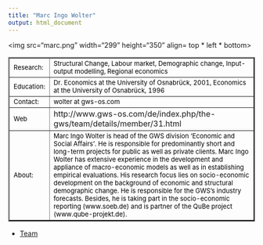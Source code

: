 ```yaml
---
title: "Marc Ingo Wolter"
output: html_document
---
```


<html>
<body>
 
<img src="marc.png" width="299" height="350" align= top * left * bottom>

<table border="2">

<tr>
<td> <font size="2" color="black"> Research:</font>
 </td>

<td> <font size="2" color="black"> Structural Change, Labour market, Demographic change, Input-output modelling, Regional economics    </font></td>

<tr>

<td> <font size="2" color="black"> Education:</font>
 </td>

<td> <font size="2" color="black"> Dr. Economics at the University of Osnabrück, 2001, Economics at the University of Osnabrück, 1996 </font>
</td>

</tr>

<tr>
<td> <font size="2" color="black"> Contact:</font> </td>

<td> <font size="2" color="black"> wolter at gws-os.com </font> </td>

</tr>

<tr> 
<td > <font size="2" color="black"> Web </font> </td> 
<td> http://www.gws-os.com/de/index.php/the-gws/team/details/member/31.html </td>

<tr>
<td> 
<font size="2" color="black"> About: </font> </td>
<td><font size="2" color="black"> 
Marc Ingo Wolter is head of the GWS division ‘Economic and Social Affairs’. He is responsible for predominantly short and long-term projects for public as well as private clients. Marc Ingo Wolter has extensive experience in the development and appliance of macro-economic models as well as in establishing empirical evaluations. His research focus lies on socio-economic development on the background of economic and structural demographic change. He is responsible for the GWS’s industry forecasts. Besides, he is taking part in the socio-economic reporting (www.soeb.de) and is partner of the QuBe project (www.qube-projekt.de).</font>
</td>
</tr>
</tr>


</table> 

- <a href="equipo.html"> Team </a>

</body>


</html>